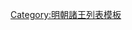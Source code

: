 {{ming|title=明朝宜山國諸王|ed=宜山國|head=[[成化]]二十一年（[[1485年]]）封。|
{{ming/title}}
{{ming/list|宜山康僖王|[[朱詮鏋]]|朱幼㙾、庶三子|[[1485年]]—[[1537年]]|成化二十一年封。[[嘉靖]]十六年薨。}}
{{ming/list|宜山榮端王|[[朱勛渥]]|朱詮鏋、庶一子|[[1541年]]—[[1588年]]|嘉靖二十年襲封。[[萬曆]]十六年薨。}}
{{ming/list|宜山長子|[[朱胤櫆]]|朱勛渥、庶一子|  |嘉靖三十三年封[[长子 (封号)|長子]]。[[萬曆]]十二年卒。}}
{{ming/list|宜山長孫|[[朱恬燍]]|朱胤櫆、嫡一子|  |萬曆二年封[[长孙 (封号)|長孫]]。三十三年未襲，卒。}}
{{ming/list|宜山王|[[朱珵壅]]|朱恬燍、嫡一子|[[1600年]]—？年|萬曆二十八年封[[曾長孫]]，同年襲封。}}
}}<noinclude>
[[Category:明朝諸王列表模板]]
</noinclude>